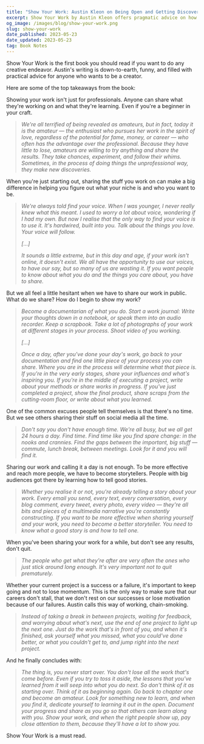 ```yaml
---
title: "Show Your Work: Austin Kleon on Being Open and Getting Discovered"
excerpt: Show Your Work by Austin Kleon offers pragmatic advice on how to promote ourselves and our creative work.
og_image: /images/blog/show-your-work.png
slug: show-your-work
date_published: 2023-05-23
date_updated: 2023-05-23
tag: Book Notes
---
```


Show Your Work is the first book you should read if you want to do any creative endeavor. Austin's writing is down-to-earth, funny, and filled with practical advice for anyone who wants to be a creator.

Here are some of the top takeaways from the book:

Showing your work isn't just for professionals. Anyone can share what they're working on and what they're learning. Even if you're a beginner in your craft.

> _We're all terrified of being revealed as amateurs, but in fact, today it is the amateur — the enthusiast who pursues her work in the spirit of love, regardless of the potential for fame, money, or career — who often has the advantage over the professional. Because they have little to lose, amateurs are willing to try anything and share the results. They take chances, experiment, and follow their whims. Sometimes, in the process of doing things the unprofessional way, they make new discoveries._

When you're just starting out, sharing the stuff you work on can make a big difference in helping you figure out what your niche is and who you want to be.

> _We're always told find your voice. When I was younger, I never really knew what this meant. I used to worry a lot about voice, wondering if I had my own. But now I realise that the only way to find your voice is to use it. It's hardwired, built into you. Talk about the things you love. Your voice will follow._
> 
> _\[...\]_
> 
> _It sounds a little extreme, but in this day and age, if your work isn't online, it doesn't exist. We all have the opportunity to use our voices, to have our say, but so many of us are wasting it. If you want people to know about what you do and the things you care about, you have to share._

But we all feel a little hesitant when we have to share our work in public. What do we share? How do I begin to show my work?

> _Become a documentarian of what you do. Start a work journal: Write your thoughts down in a notebook, or speak them into an audio recorder. Keep a scrapbook. Take a lot of photographs of your work at different stages in your process. Shoot video of you working._
> 
> _\[...\]_
> 
> _Once a day, after you've done your day's work, go back to your documentation and find one little piece of your process you can share. Where you are in the process will determine what that piece is. If you're in the very early stages, share your influences and what's inspiring you. If you're in the middle of executing a project, write about your methods or share works in progress. If you've just completed a project, show the final product, share scraps from the cutting-room floor, or write about what you learned._

One of the common excuses people tell themselves is that there's no time. But we see others sharing their stuff on social media all the time.

> _Don't say you don't have enough time. We're all busy, but we all get 24 hours a day. Find time. Find time like you find spare change: in the nooks and crannies. Find the gaps between the important, big stuff — commute, lunch break, between meetings. Look for it and you will find it._

Sharing our work and calling it a day is not enough. To be more effective and reach more people, we have to become storytellers. People with big audiences got there by learning how to tell good stories.

> _Whether you realise it or not, you're already telling a story about your work. Every email you send, every text, every conversation, every blog comment, every tweet, every photo, every video — they're all bits and pieces of a multimedia narrative you're constantly constructing. If you want to be more effective when sharing yourself and your work, you need to become a better storyteller. You need to know what a good story is and how to tell one._

When you've been sharing your work for a while, but don't see any results, don't quit.

> _The people who get what they're after are very often the ones who just stick around long enough. It's very important not to quit prematurely._

Whether your current project is a success or a failure, it's important to keep going and not to lose momentum. This is the only way to make sure that our careers don't stall, that we don't rest on our successes or lose motivation because of our failures. Austin calls this way of working, chain-smoking.

> _Instead of taking a break in between projects, waiting for feedback, and worrying about what's next, use the end of one project to light up the next one. Just do the work that's in front of you, and when it's finished, ask yourself what you missed, what you could've done better, or what you couldn't get to, and jump right into the next project._

And he finally concludes with:

> _The thing is, you never start over. You don't lose all the work that's come before. Even if you try to toss it aside, the lessons that you've learned from it will seep into what you do next. So don't think of it as starting over. Think of it as beginning again. Go back to chapter one and become an amateur. Look for something new to learn, and when you find it, dedicate yourself to learning it out in the open. Document your progress and share as you go so that others can learn along with you. Show your work, and when the right people show up, pay close attention to them, because they'll have a lot to show you._

Show Your Work is a must read.
